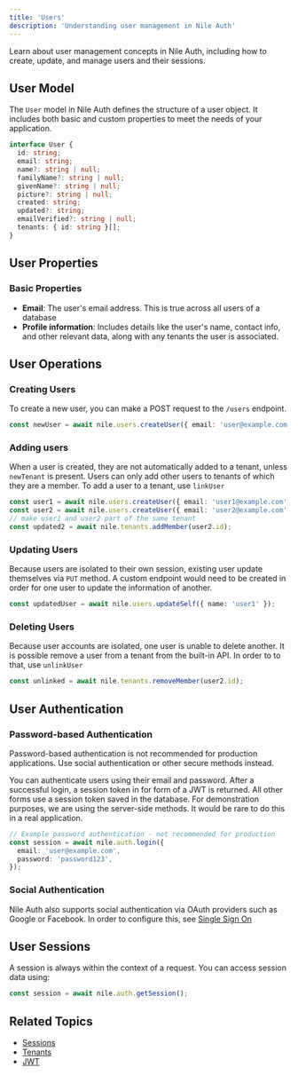```yaml
---
title: 'Users'
description: 'Understanding user management in Nile Auth'
---
```


Learn about user management concepts in Nile Auth, including how to create, update, and manage users and their sessions.

## User Model

The `User` model in Nile Auth defines the structure of a user object. It includes both basic and custom properties to meet the needs of your application.

```typescript
interface User {
  id: string;
  email: string;
  name?: string | null;
  familyName?: string | null;
  givenName?: string | null;
  picture?: string | null;
  created: string;
  updated?: string;
  emailVerified?: string | null;
  tenants: { id: string }[];
}

```

## User Properties

### Basic Properties

- **Email**: The user's email address. This is true across all users of a database
- **Profile information**: Includes details like the user's name, contact info, and other relevant data, along with any tenants the user is associated.

## User Operations

### Creating Users

To create a new user, you can make a POST request to the `/users` endpoint.

```typescript
const newUser = await nile.users.createUser({ email: 'user@example.com', password: 'user1' });
```

### Adding users

When a user is created, they are not automatically added to a tenant, unless `newTenant` is present. Users can only add other users to tenants of which they are a member. To add a user to a tenant, use `linkUser`

```typescript
const user1 = await nile.users.createUser({ email: 'user1@example.com', password: 'user1', newTenant: 'myTenant' });
const user2 = await nile.users.createUser({ email: 'user2@example.com', password: 'user2' });
// make user1 and user2 part of the same tenant
const updated2 = await nile.tenants.addMember(user2.id);
```


### Updating Users

Because users are isolated to their own session, existing user update themselves via `PUT` method. A custom endpoint would need to be created in order for one user to update the information of another.

```typescript
const updatedUser = await nile.users.updateSelf({ name: 'user1' });
```

### Deleting Users

Because user accounts are isolated, one user is unable to delete another. It is possible remove a user from a tenant from the built-in API. In order to to that, use `unlinkUser` 

```typescript
const unlinked = await nile.tenants.removeMember(user2.id);
```

## User Authentication

### Password-based Authentication

<Warning>
  Password-based authentication is not recommended for production applications. Use social authentication or other secure methods instead.
</Warning>

You can authenticate users using their email and password. After a successful login, a session token in for form of a JWT is returned. All other forms use a session token saved in the database.
For demonstration purposes, we are using the server-side methods. It would be rare to do this in a real application.

```typescript
// Example password authentication - not recommended for production
const session = await nile.auth.login({
  email: 'user@example.com',
  password: 'password123',
});
```

### Social Authentication

Nile Auth also supports social authentication via OAuth providers such as Google or Facebook. In order to configure this, see [Single Sign On](/auth/singlesignon/google)


## User Sessions

A session is always within the context of a request. You can access session data using:

```typescript
const session = await nile.auth.getSession();
```

## Related Topics

- [Sessions](/auth/concepts/sessions)
- [Tenants](/auth/concepts/tenants)
- [JWT](/auth/concepts/jwt)
